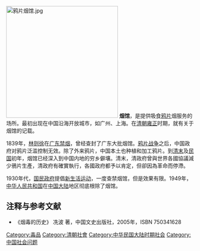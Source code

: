 [[File:鸦片烟馆.jpg|300px]]
'''烟馆'''，是提供吸食[[鸦片|鸦片]]烟服务的场所。最初出现在中国沿海开放城市，如广州、上海。在[[清朝|清朝]][[雍正|雍正]]时期，就有关于烟馆的记载。

1839年，[[林则徐|林则徐]]在[[虎门销烟|广东禁烟]]，曾经查封了广东大批烟馆。[[鸦片战争|鸦片战争]]之后，中国政府对鸦片泛滥控制无效。除了外来鸦片，中国本土也种植和加工鸦片。到[[清末|清末]]及[[中華民國|民国]]初年，烟馆已经深入到中国内地的穷乡僻壤。清末，清政府曾與世界各國協議減少鴉片生產，清政府有確實執行，各國政府都予以肯定，但卻因為革命而停滯。

1930年代，[[国民政府|国民政府]]提倡[[新生活运动|新生活运动]]，一度查禁烟馆，但是效果有限。1949年，[[中华人民共和国|中华人民共和国]]在[[中国大陆|中国大陆]]地区彻底根除了烟馆。

==注释与参考文献==
<references/>
*《烟毒的历史》 冼波 著，中国文史出版社，2005年，ISBN 750341628

[[Category:毒品|Category:毒品]]
[[Category:清朝社會|Category:清朝社會]]
[[Category:中华民国大陆时期社会|Category:中华民国大陆时期社会]]
[[Category:中国社会问题|Category:中国社会问题]]